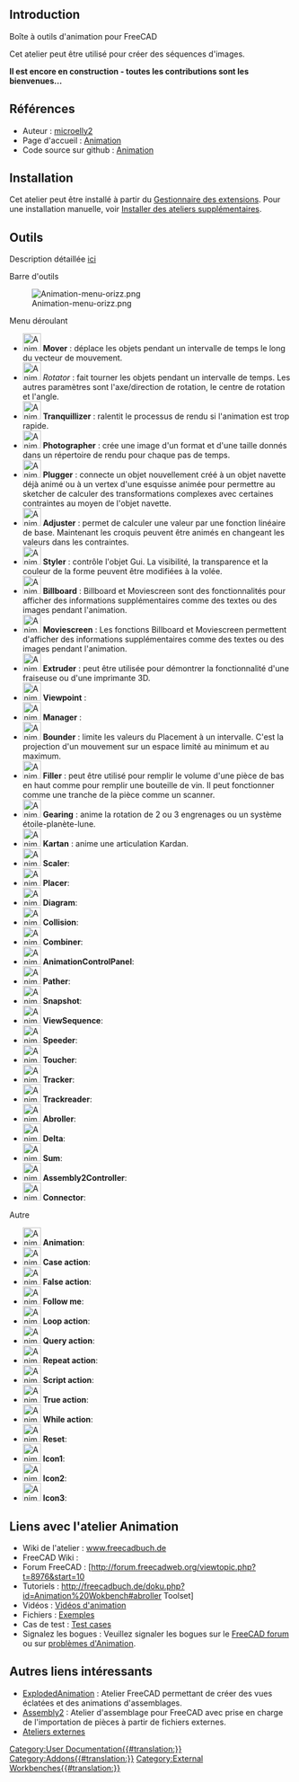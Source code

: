 <languages/>
{{UnfinishedDocu}}

==Introduction==

Boîte à outils d'animation pour FreeCAD

Cet atelier peut être utilisé pour créer des séquences d'images.

'''Il est encore en construction - toutes les contributions sont les bienvenues...'''

<span id="References"></span>
== Références ==

* Auteur : [https://github.com/microelly2 microelly2]
* Page d'accueil : [https://github.com/microelly2/Animation Animation]
* Code source sur github : [https://github.com/microelly2/Animation Animation]

==Installation==

Cet atelier peut être installé à partir du [[Std_AddonMgr/fr|Gestionnaire des extensions]]. Pour une installation manuelle, voir [[Installing_more_workbenches/fr|Installer des ateliers supplémentaires]].

<span id="Tools"></span>
==Outils==

Description détaillée [http://freecadbuch.de/doku.php?id=Animation%20Wokbench#the_toolset ici]

Barre d'outils

[[Image:Animation-menu-orizz.png]]

Menu déroulant

*[[Image:Animation_Mover.png|32px]] '''Mover''' : déplace les objets pendant un intervalle de temps le long du vecteur de mouvement. 
*[[Image:Animation_Rotator.png|32px]] ''Rotator'' : fait tourner les objets pendant un intervalle de temps. Les autres paramètres sont l'axe/direction de rotation, le centre de rotation et l'angle.
*[[Image:Animation_Tranquillizer.png|32px]] '''Tranquillizer''' : ralentit le processus de rendu si l'animation est trop rapide. 
*[[Image:Animation_Photographer.png|32px]] '''Photographer''' : crée une image d'un format et d'une taille donnés dans un répertoire de rendu pour chaque pas de temps.
*[[Image:Animation_Plugger.png|32px]] '''Plugger''' : connecte un objet nouvellement créé à un objet navette déjà animé ou à un vertex d'une esquisse animée pour permettre au sketcher de calculer des transformations complexes avec certaines contraintes au moyen de l'objet navette. 
*[[Image:Animation_Adjuster.png|32px]] '''Adjuster''' : permet de calculer une valeur par une fonction linéaire de base. Maintenant les croquis peuvent être animés en changeant les valeurs dans les contraintes. 
*[[Image:Animation_Styler.png|32px]] '''Styler''' : contrôle l'objet Gui. La visibilité, la transparence et la couleur de la forme peuvent être modifiées à la volée. 
*[[Image:Animation_Billboard.png|32px]] '''Billboard''' : Billboard et Moviescreen sont des fonctionnalités pour afficher des informations supplémentaires comme des textes ou des images pendant l'animation. 
*[[Image:Animation_Moviescreen.png|32px]] '''Moviescreen''' : Les fonctions Billboard et Moviescreen permettent d'afficher des informations supplémentaires comme des textes ou des images pendant l'animation. 
*[[Image:Animation_Extruder.png|32px]] '''Extruder''' : peut être utilisée pour démontrer la fonctionnalité d'une fraiseuse ou d'une imprimante 3D. 
*[[Image:Animation_Viewpoint.png|32px]] '''Viewpoint''' :
*[[Image:Animation_Manager.png|32px]] '''Manager''' :
*[[Image:Animation_Bounder.png|32px]] '''Bounder''' : limite les valeurs du Placement à un intervalle. C'est la projection d'un mouvement sur un espace limité au minimum et au maximum. 
*[[Image:Animation_Filler.png|32px]] '''Filler''' : peut être utilisé pour remplir le volume d'une pièce de bas en haut comme pour remplir une bouteille de vin. Il peut fonctionner comme une tranche de la pièce comme un scanner. 
*[[Image:Animation_Gearing.png|32px]] '''Gearing''' : anime la rotation de 2 ou 3 engrenages ou un système étoile-planète-lune. 
*[[Image:Animation_Kartan.png|32px]] '''Kartan''' : anime une articulation Kardan.
*[[Image:Animation_Scaler.png|32px]] '''Scaler''':
*[[Image:Animation_Placer.png|32px]] '''Placer''':
*[[Image:Animation_Diagram.png|32px]] '''Diagram''':
*[[Image:Animation_Collision.png|32px]] '''Collision''':
*[[Image:Animation_Combiner.png|32px]] '''Combiner''':
*[[Image:Animation_AnimationControlPanel.png|32px]] '''AnimationControlPanel''':
*[[Image:Animation_Pather.png|32px]] '''Pather''':
*[[Image:Animation_Snapshot.png|32px]] '''Snapshot''':
*[[Image:Animation_ViewSequence.png|32px]] '''ViewSequence''':
*[[Image:Animation_Speeder.png|32px]] '''Speeder''':
*[[Image:Animation_Toucher.png|32px]] '''Toucher''':
*[[Image:Animation_Tracker.png|32px]] '''Tracker''':
*[[Image:Animation_Trackreader.png|32px]] '''Trackreader''':
*[[Image:Animation_Abroller.png|32px]] '''Abroller''':
*[[Image:Animation_Delta.png|32px]] '''Delta''':
*[[Image:Animation_Sum.png|32px]] '''Sum''':
*[[Image:Animation_Assembly2Controller.png|32px]] '''Assembly2Controller''':
*[[Image:Animation_Connector.png|32px]] '''Connector''':

Autre
*[[Image:Animation_Animation.png|32px]] '''Animation''':
*[[Image:Animation_CaseAction.png|32px]] '''Case action''':
*[[Image:Animation_FalseAction.png|32px]] '''False action''':
*[[Image:Animation_FollowMe.png|32px]] '''Follow me''':
*[[Image:Animation_LoopAction.png|32px]] '''Loop action''':
*[[Image:Animation_QueryAction.png|32px]] '''Query action''':
*[[Image:Animation_RepeatAction.png|32px]] '''Repeat action''':
*[[Image:Animation_ScriptAction.png|32px]] '''Script action''':
*[[Image:Animation_TrueAction.png|32px]] '''True action''':
*[[Image:Animation_WhileAction.png|32px]] '''While action''':
*[[Image:Animation_Reset.png|32px]] '''Reset''':
*[[Image:Animation_Icon1.png|32px]] '''Icon1''':
*[[Image:Animation_Icon2.png|32px]] '''Icon2''':
*[[Image:Animation_Icon3.png|32px]] '''Icon3''':

<span id="Links_to_Animation_WB"></span>
==Liens avec l'atelier Animation==

* Wiki de l'atelier : [http://freecadbuch.de/doku.php?id=Animation%20Wokbench www.freecadbuch.de]
* FreeCAD Wiki :
* Forum FreeCAD : [http://forum.freecadweb.org/viewtopic.php?t=8976&start=10
* Tutoriels : http://freecadbuch.de/doku.php?id=Animation%20Wokbench#abroller Toolset]
* Vidéos :  [http://freecadbuch.de/doku.php?id=animation:videos Vidéos d'animation]
* Fichiers : [https://github.com/microelly2/Animation-WB-Examples Exemples]
* Cas de test : [https://github.com/microelly2/Animation/tree/master/testcases Test cases]
* Signalez les bogues : Veuillez signaler les bogues sur le [http://forum.freecadweb.org/index.php FreeCAD forum] ou sur [https://github.com/microelly2/Animation/issues problèmes d'Animation].

<span id="Other_useful_links"></span>
== Autres liens intéressants ==

* [http://www.freecadweb.org/wiki/index.php?title=Sandbox:ExplodedAnimation ExplodedAnimation] : Atelier FreeCAD permettant de créer des vues éclatées et des animations d'assemblages. 
* [http://www.freecadweb.org/wiki/index.php?title=Sandbox:Assembly2 Assembly2] : Atelier d'assemblage pour FreeCAD avec prise en charge de l'importation de pièces à partir de fichiers externes. 
* [[External_workbenches/fr|Ateliers externes]]

[[Category:User Documentation{{#translation:}}]]

[[Category:Addons{{#translation:}}]]

[[Category:External Workbenches{{#translation:}}]]